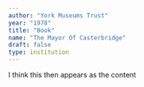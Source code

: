 ```yaml
---
author: "York Museums Trust"
year: "1978"
title: "Book"
name: "The Mayor Of Casterbridge"
draft: false
type: institution
---
```

I think this then appears as the content
